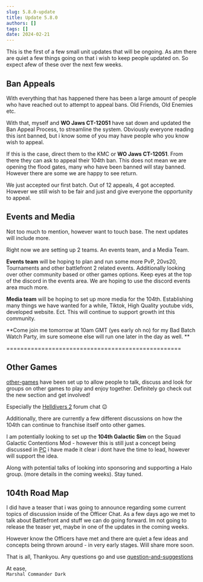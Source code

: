 ```yaml
---
slug: 5.8.0-update
title: Update 5.8.0
authors: []
tags: []
date: 2024-02-21
---
```


This is the first of a few small unit updates that will be ongoing.
As atm there are quiet a few things going on that i wish to keep people updated on. So expect afew of these over the next few weeks.

<!-- truncate -->

## Ban Appeals
With everything that has happened there has been a large amount of people who have reached out to attempt to appeal bans.
Old Friends, Old Enemies etc.

With that, myself and **WO Jaws CT-12051** have sat down and updated the Ban Appeal Process, to streamline the system.
Obviously everyone reading this isnt banned, but i know some of you may have people who you know wish to appeal.

If this is the case, direct them to the KMC or **WO Jaws CT-12051**. From there they can ask to appeal their 104th ban.
This does not mean we are opening the flood gates, many who have been banned will stay banned. However there are some we are happy to see return.

We just accepted our first batch. Out of 12 appeals, 4 got accepted.
However we still wish to be fair and just and give everyone the opportunity to appeal.

## Events and Media
Not too much to mention, however want to touch base. The next updates will include more.

Right now we are setting up 2 teams. An events team, and a Media Team.

**Events team** will be hoping to plan and run some more PvP, 20vs20, Tournaments and other battlefront 2 related events.
Additionally looking over other community based or other games options. Keep eyes at the top of the discord in the events area. We are hoping to use the discord events area much more.

**Media team** will be hoping to set up more media for the 104th. Establishing many things we have wanted for a while, Tiktok, High Quality youtube vids, developed website. Ect.
This will continue to support growth int this community.

**Come join me tomorrow at 10am GMT (yes early oh no) for my Bad Batch Watch Party, im sure someone else will run one later in the day as well. **

==================================================
## Other Games
[other-games](https://discord.com/channels/1198378556137410660/1208095825155334224) have been set up to allow people to talk, discuss and look for groups on other games to play and enjoy together.
Definitely go check out the new section and get involved!

Especially the [Helldivers 2](https://discord.com/channels/1198378556137410660/1208105710806892564) forum chat 😉

Additionally, there are currently a few different discussions on how the 104th can continue to franchise itself onto other games.

I am potentially looking to set up the **104th Galactic Sim** on the Squad Galactic Contentions Mod - however this is still just a concept being discussed in [PC](https://discord.com/channels/1198378556137410660/1198378557613805688) i have made it clear i dont have the time to lead, however will support the idea.

Along with potential talks of looking into sponsoring and supporting a Halo group. (more details in the coming weeks).
Stay tuned.

## 104th Road Map
I did have a teaser that i was going to announce regarding some current topics of discussion inside of the Officer Chat.
As a few days ago we met to talk about Battlefront and stuff we can do going forward.
Im not going to release the teaser yet, maybe in one of the updates in the coming weeks.

However know the Officers have met and there are quiet a few ideas and concepts being thrown around - in very early stages.
Will share more soon.


That is all, Thankyou. Any questions go and use [question-and-suggestions](https://discord.com/channels/1198378556137410660/1198460745361395722)

At ease,<br />
`Marshal Commander Dark`
